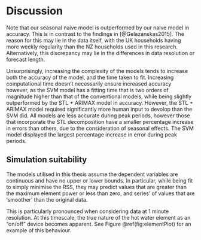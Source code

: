 # Discussion

Note that our seasonal naive model is outperformed by our naive model in accuracy. This is in contrast to the findings in [@Gelazanskas2015]. The reason for this may lie in the data itself, with the UK households having more weekly regularity than the NZ households used in this research. Alternatively, this discrepancy may lie in the differences in data resolution or forecast length.

Unsurprisingly, increasing the complexity of the models tends to increase both the accuracy of the model, and the time taken to fit.
Increasing computational time doesn't necessarily ensure increased accuracy however, as the SVM model has a fitting time that is two orders of magnitude higher than that of the conventional models, while being slightly outperformed by the STL + ARIMAX model in accuracy. 
However, the STL + ARIMAX model required significantly more human input to devolop than the SVM did.
All models are less accurate during peak periods, however those that incorporate the STL decomposition have a smaller percentage increase in errors than others, due to the consideration of seasonal effects.
The SVM model displayed the largest percentage increase in error during peak periods.

## Simulation suitability

The models utilised in this thesis assume the dependent variables are continuous and have no upper or lower bounds. In particular, while being fit to simply minimise the RSS, they may predict values that are greater than the maximum element power or less than zero, and series' of values that are 'smoother' than the original data. 

This is particularly pronounced when considering data at 1 minute resolution. At this timescale, the true nature of the hot water element as an "on/off" device becomes apparent. See Figure \@ref(fig:elementPlot) for an example of this behaviour.

